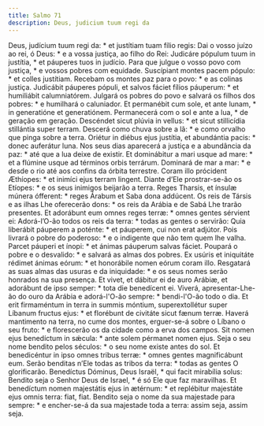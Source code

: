```yaml
---
title: Salmo 71
description: Deus, judicium tuum regi da
---
```


<div class="grid grid-cols-2 gap-5">
  <span class="text-justify">
    Deus, judícium tuum regi da: * et justítiam tuam fílio regis:
  </span>
  <span class="text-justify">
    Dai o vosso juízo ao rei, ó Deus: * e a vossa justiça, ao filho do Rei:
  </span>
  <span class="text-justify">
    Judicáre pópulum tuum in justítia, * et páuperes tuos in judício.
  </span>
  <span class="text-justify">
    Para que julgue o vosso povo com justiça, * e vossos pobres com equidade.
  </span>
  <span class="text-justify">
    Suscípiant montes pacem pópulo: * et colles justítiam.
  </span>
  <span class="text-justify">
    Recebam os montes paz para o povo: * e as colinas justiça.
  </span>
  <span class="text-justify">
    Judicábit páuperes pópuli, et salvos fáciet fílios páuperum: * et humiliábit
    calumniatórem.
  </span>
  <span class="text-justify">
    Julgará os pobres do povo e salvará os filhos dos pobres: * e humilhará o
    caluniador.
  </span>
  <span class="text-justify">
    Et permanébit cum sole, et ante lunam, * in generatióne et generatiónem.
  </span>
  <span class="text-justify">
    Permanecerá com o sol e ante a lua, * de geração em geração.
  </span>
  <span class="text-justify">
    Descéndet sicut plúvia in vellus: * et sicut stillicídia stillántia super
    terram.
  </span>
  <span class="text-justify">
    Descerá como chuva sobre a lã: * e como orvalho que pinga sobre a terra.
  </span>
  <span class="text-justify">
    Oriétur in diébus ejus justítia, et abundántia pacis: * donec auferátur
    luna.
  </span>
  <span class="text-justify">
    Nos seus dias aparecerá a justiça e a abundância da paz: * até que a lua
    deixe de existir.
  </span>
  <span class="text-justify">
    Et dominábitur a mari usque ad mare: * et a flúmine usque ad términos orbis
    terrárum.
  </span>
  <span class="text-justify">
    Dominará de mar a mar: * e desde o rio até aos confins da órbita terrestre.
  </span>
  <span class="text-justify">
    Coram illo prócident Æthíopes: * et inimíci ejus terram lingent.
  </span>
  <span class="text-justify">
    Diante d’Ele prostrar-se-ão os Etíopes: * e os seus inimigos beijarão a
    terra.
  </span>
  <span class="text-justify">
    Reges Tharsis, et ínsulæ múnera ófferent: * reges Árabum et Saba dona
    addúcent.
  </span>
  <span class="text-justify">
    Os reis de Társis e as ilhas Lhe oferecerão dons: * os reis da Arábia e de
    Sabá Lhe trarão presentes.
  </span>
  <span class="text-justify">
    Et adorábunt eum omnes reges terræ: * omnes gentes sérvient ei:
  </span>
  <span class="text-justify">
    Adorá-l’O-ão todos os reis da terra: * todas as gentes o servirão:
  </span>
  <span class="text-justify">
    Quia liberábit páuperem a poténte: * et páuperem, cui non erat adjútor.
  </span>
  <span class="text-justify">
    Pois livrará o pobre do poderoso: * e o indigente que não tem quem lhe
    valha.
  </span>
  <span class="text-justify">
    Parcet páuperi et ínopi: * et ánimas páuperum salvas fáciet.
  </span>
  <span class="text-justify">
    Poupará o pobre e o desvalido: * e salvará as almas dos pobres.
  </span>
  <span class="text-justify">
    Ex usúris et iniquitáte rédimet ánimas eórum: * et honorábile nomen eórum
    coram illo.
  </span>
  <span class="text-justify">
    Resgatará as suas almas das usuras e da iniquidade: * e os seus nomes serão
    honrados na sua presença.
  </span>
  <span class="text-justify">
    Et vivet, et dábitur ei de auro Arábiæ, et adorábunt de ipso semper: * tota
    die benedícent ei.
  </span>
  <span class="text-justify">
    Viverá, apresentar-Lhe-ão do ouro da Arábia e adorá-l'O-ão sempre: *
    bendi-l'O-ão todo o dia.
  </span>
  <span class="text-justify">
    Et erit firmaméntum in terra in summis móntium, superextollétur super
    Líbanum fructus ejus: * et florébunt de civitáte sicut fænum terræ.
  </span>
  <span class="text-justify">
    Haverá mantimento na terra, no cume dos montes, erguer-se-á sobre o Líbano o
    seu fruto: * e florescerão os da cidade como a erva dos campos.
  </span>
  <span class="text-justify">
    Sit nomen ejus benedíctum in sǽcula: * ante solem pérmanet nomen ejus.
  </span>
  <span class="text-justify">
    Seja o seu nome bendito pelos séculos: * o seu nome existe antes do sol.
  </span>
  <span class="text-justify">
    Et benedicéntur in ipso omnes tribus terræ: * omnes gentes magnificábunt
    eum.
  </span>
  <span class="text-justify">
    Serão benditas n’Ele todas as tribos da terra: * todas as gentes O
    glorificarão.
  </span>
  <span class="text-justify">
    Benedíctus Dóminus, Deus Israël, * qui facit mirabília solus:
  </span>
  <span class="text-justify">
    Bendito seja o Senhor Deus de Israel, * é só Ele que faz maravilhas.
  </span>
  <span class="text-justify">
    Et benedíctum nomen majestátis ejus in ætérnum: * et replébitur majestáte
    ejus omnis terra: fiat, fiat.
  </span>
  <span class="text-justify">
    Bendito seja o nome da sua majestade para sempre: * e encher-se-á da sua
    majestade toda a terra: assim seja, assim seja.
  </span>
</div>
